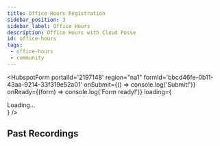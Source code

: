 ```yaml
---
title: Office Hours Registration
sidebar_position: 3
sidebar_label: Office Hours
description: Office Hours with Cloud Posse
id: office-hours
tags:
 - office-hours
 - community
---
```


<HubspotForm
    portalId='2197148'
    region="na1"
    formId='bbcd46fe-0b11-43aa-9214-33f319e52a01'
    onSubmit={() => console.log('Submit!')}
    onReady={(form) => console.log('Form ready!')}
    loading={<div>Loading...</div>}
/>

## Past Recordings

<div className="youtube">
  <YouTubePlaylist
    apiKey="AIzaSyDHVTCXzhWSzqXZhik4BWem6xnzASqS17Y"
    playlistId="PLhRztDM6Uvne8MUuwXrv2truMl6gVZ0D8" />
</div>
